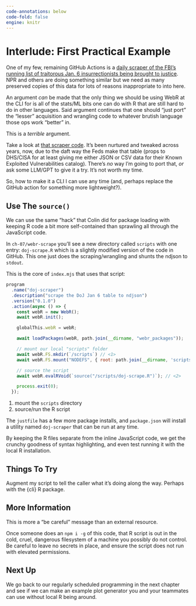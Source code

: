 ```yaml
---
code-annotations: below
code-fold: false
engine: knitr
--- 
```

# Interlude: First Practical Example {.unnumbered}

One of my few, remaining GitHub Actions is a [daily scraper of the FBI's running list of traitorous Jan. 6 insurrectionists being brought to justice](https://github.com/hrbrmstr/capitol-breach-scraper-and-data/tree/main). NPR and others are doing something similar but we need as many preserved copies of this data for lots of reasons inappropriate to into here.

An argument _can_ be made that the only thing we should be using WebR at the CLI for is all of the stats/ML bits one can do with R that are still hard to do in other languages. Said argument continues that one should "just port" the "lesser" acquisition and wrangling code to whatever brutish language those ops work "better" in.

This is a _terrible_ argument.

Take a look at [that scraper code](https://github.com/hrbrmstr/capitol-breach-scraper-and-data/blob/main/doj-case-scraper.R). It's been nurtured and tweaked across years, now, due to the daft way the Feds make that table (props to DHS/CISA for at least giving me either JSON or CSV data for their Known Exploited Vulnerabilities catalog). There's _no_ way I'm going to port that, _or_ ask some LLM/GPT to give it a try. It's not worth my time.

So, how to make it a CLI I can use any time (and, perhaps replace the GitHub action for something more lightweight?).

## Use The `source()`

We can use the same "hack" that Colin did for package loading with keeping R code a bit more self-contained than sprawling all through the JavaScript code.

In `ch-07/webr-scrape` you'll see a new directory called `scripts` with one entry: `doj-scrape.R` which is a slightly modified version of the code in GitHub. This one just does the scraping/wrangling and shunts the ndjson to `stdout`.

This is the core of `index.mjs` that uses that script:

```js
program
  .name("doj-scraper")
  .description("scrape the DoJ Jan 6 table to ndjson")
  .version("0.1.0")
  .action(async () => {
    const webR = new WebR();
    await webR.init();

    globalThis.webR = webR;

    await loadPackages(webR, path.join(__dirname, "webr_packages"));

    // mount our local "scripts" folder
    await webR.FS.mkdir(`/scripts`) // <1>
    await webR.FS.mount("NODEFS", { root: path.join(__dirname, 'scripts') }, `/scripts`); // <1>

    // source the script
    await webR.evalRVoid(`source("/scripts/doj-scrape.R")`); // <2>

    process.exit(0);
  });
```
1. mount the `scripts` directory
2. source/run the R script

The `justfile` has a few more package installs, and `package.json` will install a utility named `doj-scraper` that can be run at any time.

By keeping the R files separate from the inline JavaScript code, we get the crunchy goodness of syntax highlighting, and even test running it with the local R installation.

## Things To Try

Augment my script to tell the caller what it's doing along the way. Perhaps with the {cli} R package.

## More Information

This is more a "be careful" message than an external resource.

Once someone does an `npm i -g` of this code, that R script is out in the cold, cruel, dangerous filesystem of a machine you possibly do not control. Be careful to leave no secrets in place, and ensure the script does not run with elevated permissions. 

## Next Up

We go back to our regularly scheduled programming in the next chapter and see if we can make an example plot generator you and your teammates can use without local R being around.

